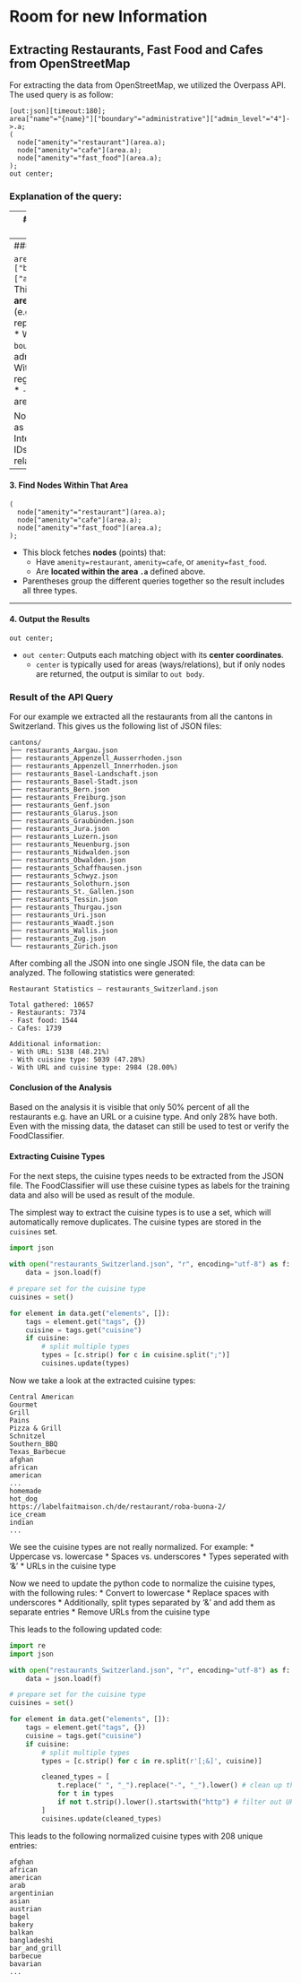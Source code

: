 # Room for new Information

## Extracting Restaurants, Fast Food and Cafes from OpenStreetMap

For extracting the data from OpenStreetMap, we utilized the Overpass API. The used query is as follow:
```
[out:json][timeout:180];
area["name"="{name}"]["boundary"="administrative"]["admin_level"="4"]->.a;
(
  node["amenity"="restaurant"](area.a);
  node["amenity"="cafe"](area.a);
  node["amenity"="fast_food"](area.a);
);
out center;
```

### Explanation of the query:

---
#### 1. **Query Output and Timeout Settings**

```
[out:json][timeout:180];
```
* `out:json`: Sets the output format to **JSON**.
* `timeout:180`: Sets a **timeout limit of 180 seconds** for the query to run, useful for large or slow queries.

---
#### 2. **Select the Area**

```
area["name"="{name}"]["boundary"="administrative"]["admin_level"="4"]->.a;
```
* This finds an **administrative area**:
  * With name `{name}` (e.g. "Germany" or "Zurich" – replace with the actual name).
  * With `boundary=administrative` (only administrative boundaries).
  * With `admin_level=4` (typically a region/state-level boundary).
* `->.a;`: Saves the matched area into a variable `.a`.

Note: The area is **not the same** as a polygon in the map. Internally, Overpass assigns IDs to areas derived from OSM relations.

---
#### 3. **Find Nodes Within That Area**

```
(
  node["amenity"="restaurant"](area.a);
  node["amenity"="cafe"](area.a);
  node["amenity"="fast_food"](area.a);
);
```
* This block fetches **nodes** (points) that:
  * Have `amenity=restaurant`, `amenity=cafe`, or `amenity=fast_food`.
  * Are **located within the area `.a`** defined above.
* Parentheses group the different queries together so the result includes all three types.

---
#### 4. **Output the Results**

```
out center;
```
* `out center`: Outputs each matching object with its **center coordinates**.
  * `center` is typically used for areas (ways/relations), but if only nodes are returned, the output is similar to `out body`.

### Result of the API Query

For our example we extracted all the restaurants from all the cantons in Switzerland. This gives us the following list of JSON files:
```text
cantons/
├── restaurants_Aargau.json
├── restaurants_Appenzell_Ausserrhoden.json
├── restaurants_Appenzell_Innerrhoden.json
├── restaurants_Basel-Landschaft.json
├── restaurants_Basel-Stadt.json
├── restaurants_Bern.json
├── restaurants_Freiburg.json
├── restaurants_Genf.json
├── restaurants_Glarus.json
├── restaurants_Graubünden.json
├── restaurants_Jura.json
├── restaurants_Luzern.json
├── restaurants_Neuenburg.json
├── restaurants_Nidwalden.json
├── restaurants_Obwalden.json
├── restaurants_Schaffhausen.json
├── restaurants_Schwyz.json
├── restaurants_Solothurn.json
├── restaurants_St._Gallen.json
├── restaurants_Tessin.json
├── restaurants_Thurgau.json
├── restaurants_Uri.json
├── restaurants_Waadt.json
├── restaurants_Wallis.json
├── restaurants_Zug.json
└── restaurants_Zürich.json
```

After combing all the JSON into one single JSON file, the data can be analyzed. The following statistics were generated:
```
Restaurant Statistics – restaurants_Switzerland.json

Total gathered: 10657
- Restaurants: 7374
- Fast food: 1544
- Cafes: 1739

Additional information:
- With URL: 5138 (48.21%)
- With cuisine type: 5039 (47.28%)
- With URL and cuisine type: 2984 (28.00%)
```

#### Conclusion of the Analysis

Based on the analysis it is visible that only 50% percent of all the restaurants e.g. have an URL or a cuisine type.
And only 28% have both. Even with the missing data, the dataset can still be used to test or verify the FoodClassifier.

#### Extracting Cuisine Types

For the next steps, the cuisine types needs to be extracted from the JSON file. The FoodClassifier will use these cuisine types as labels for the training data and also will be used as result of the module.

The simplest way to extract the cuisine types is to use a set, which will automatically remove duplicates. The cuisine types are stored in the `cuisines` set.
```python
import json

with open("restaurants_Switzerland.json", "r", encoding="utf-8") as f:
    data = json.load(f)

# prepare set for the cuisine type
cuisines = set()

for element in data.get("elements", []):
    tags = element.get("tags", {})
    cuisine = tags.get("cuisine")
    if cuisine:
        # split multiple types
        types = [c.strip() for c in cuisine.split(";")]
        cuisines.update(types)
```

Now we take a look at the extracted cuisine types:
```
Central American
Gourmet
Grill
Pains
Pizza & Grill
Schnitzel
Southern_BBQ
Texas_Barbecue
afghan
african
american
...
homemade
hot_dog
https://labelfaitmaison.ch/de/restaurant/roba-buona-2/
ice_cream
indian
...
```

We see the cuisine types are not really normalized. For example:
* Uppercase vs. lowercase
* Spaces vs. underscores
* Types seperated with '&'
* URLs in the cuisine type

Now we need to update the python code to normalize the cuisine types, with the following rules:
* Convert to lowercase
* Replace spaces with underscores
* Additionally, split types separated by '&' and add them as separate entries
* Remove URLs from the cuisine type

This leads to the following updated code:
```python
import re
import json

with open("restaurants_Switzerland.json", "r", encoding="utf-8") as f:
    data = json.load(f)

# prepare set for the cuisine type
cuisines = set()

for element in data.get("elements", []):
    tags = element.get("tags", {})
    cuisine = tags.get("cuisine")
    if cuisine:
        # split multiple types
        types = [c.strip() for c in re.split(r'[;&]', cuisine)]

        cleaned_types = [
            t.replace(" ", "_").replace("-", "_").lower() # clean up the types
            for t in types
            if not t.strip().lower().startswith("http") # filter out URLs
        ]
        cuisines.update(cleaned_types)
```

This leads to the following normalized cuisine types with 208 unique entries:
```
afghan
african
american
arab
argentinian
asian
austrian
bagel
bakery
balkan
bangladeshi
bar_and_grill
barbecue
bavarian
...
```
